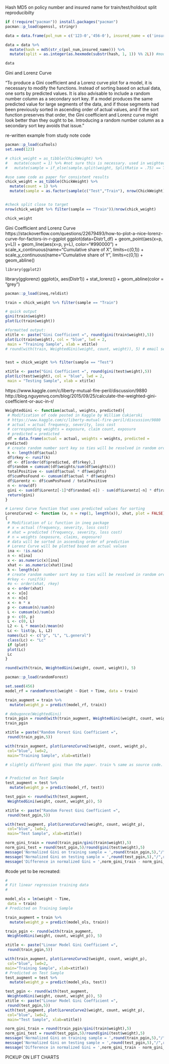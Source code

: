Hash MD5 on policy number and insured name for train/test/holdout split reproducibilty 
```r
if (!require("pacman")) install.packages("pacman")
pacman::p_load(openssl, stringr)

data = data.frame(pol_num = c('123-0','456-0'), insured_name = c('insured_1','insured_2'))

data = data %>% 
  mutate(hash = md5(str_c(pol_num,insured_name))) %>% 
  mutate(split = as.integer(as.hexmode(substr(hash, 1, 1)) %% 2L)) #modify 2L for different splits. what if not equal?

data
```

Gini and Lorenz Curve

"To produce a Gini coefficient and a Lorenz curve plot for a model, it is necessary to modify the functions. Instead
of sorting based on actual data, one sorts by predicted values. It is also advisable to include a random number
column as a secondary sort key. If a model produces the same predicted value for large segments of the data, and
if those segments had been previously sorted in ascending order of actual values, and if the sort function preserves
that order, the Gini coefficient and Lorenz curve might look better than they ought to be. Introducing a random
number column as a secondary sort key avoids that issue."


re-written example from study note code 

```r
pacman::p_load(caTools)
set.seed(123) 

# chick_weight = as_tibble(ChickWeight) %>% 
#   mutate(count = 1) %>% #not sure this is necessary. used in weightedGini function that causes an error
#   mutate(sample = if_else(sample.split(weight, SplitRatio = .75) == T,"Train","Test")) #replace sample column above

#use same code as paper for consistent results
chick_weight = as_tibble(ChickWeight) %>% 
  mutate(count = 1) %>% 
  mutate(sample = as.factor(sample(c("Test","Train"), nrow(ChickWeight), replace=TRUE, prob = c(0.3,0.7))))


#check split close to target
nrow(chick_weight %>% filter(sample == "Train"))/nrow(chick_weight) 

chick_weight
```

Gini Coefficient and Lorenz Curve 
https://stackoverflow.com/questions/22679493/how-to-plot-a-nice-lorenz-curve-for-factors-in-r-ggplot
 ggplot(data=Distr1_df) +
    geom_point(aes(x=p, y=L)) +
    geom_line(aes(x=p, y=L), color="#990000") +
    scale_x_continuous(name="Cumulative share of X", limits=c(0,1)) + 
    scale_y_continuous(name="Cumulative share of Y", limits=c(0,1)) +
    geom_abline()
    
    library(ggplot2)
library(gglorenz)
    ggplot(x, aes(Distr1)) + 
  stat_lorenz() + 
  geom_abline(color = "grey")

```r
pacman::p_load(ineq,reldist)

train = chick_weight %>% filter(sample == "Train")

# quick output
gini(train$weight)
plot(Lc(train$weight))

#formatted output:
xtitle <- paste("Gini Coefficient =", round(gini(train$weight),5))
plot(Lc(train$weight), col = "blue", lwd = 2,
 main = "Training Sample", xlab = xtitle)
# round(with(train, WeightedGini(weight, count, weight)), 5) # email sent to CAS. no WeightedGini function


test = chick_weight %>% filter(sample == "Test")

xtitle <- paste("Gini Coefficient =", round(gini(test$weight),5))
plot(Lc(test$weight), col = "blue", lwd = 2,
 main = "Testing Sample", xlab = xtitle)
```
https://www.kaggle.com/c/liberty-mutual-fire-peril/discussion/9880
http://blog.nguyenvq.com/blog/2015/09/25/calculate-the-weighted-gini-coefficient-or-auc-in-r/
```r


WeightedGini <- function(actual, weights, predicted){
 # Modification of code posted in Kaggle by William Cukierski
 # https://www.kaggle.com/c/liberty-mutual-fire-peril/discussion/9880
 # actual = actual frequency, severity, loss cost
 # corresponding weights = exposure, claim count, exposure
 # predicted = predicted
 df = data.frame(actual = actual, weights = weights, predicted =
predicted)
 # create random number sort key so ties will be resolved in random order
 k <- length(df$actual)
 df$rkey <- runif(k)
 df <- df[order(df$predicted, df$rkey),]
 df$random = cumsum((df$weights/sum(df$weights)))
 totalPositive <- sum(df$actual * df$weights)
 df$cumPosFound <- cumsum(df$actual * df$weights)
 df$Lorentz <- df$cumPosFound / totalPositive
 n <- nrow(df)
 gini <- sum(df$Lorentz[-1]*df$random[-n]) - sum(df$Lorentz[-n] * df$random[-1])
 return(gini)
}

# Lorenz Curve function that uses predicted values for sorting
LorenzCurve2 <- function (x, n = rep(1, length(x)), xhat, plot = FALSE)
{
 # Modification of Lc function in ineq package
 # x = actual (frequency, severity, loss cost)
 # xhat = predicted (frequency, severity, loss cost)
 # n = weights (exposure, claims, exposure)
 # data will be sorted in ascending order of prediction
 # Lorenz Curve will be plotted based on actual values
 ina <- !is.na(x)
 n <- n[ina]
 x <- as.numeric(x)[ina]
 xhat <- as.numeric(xhat)[ina]
 k <- length(x)
 # create random number sort key so ties will be resolved in random order
 #rkey <- runif(k)
 #o <- order(xhat, rkey)
 o <- order(xhat)
 x <- x[o]
 n <- n[o]
 x <- n * x
 p <- cumsum(n)/sum(n)
 L <- cumsum(x)/sum(x)
 p <- c(0, p)
 L <- c(0, L)
 L2 <- L * mean(x)/mean(n)
 Lc <- list(p, L, L2)
 names(Lc) <- c("p", "L", "L.general")
 class(Lc) <- "Lc"
 if (plot)
 plot(Lc)
 Lc
}
```

```r
round(with(train, WeightedGini(weight, count, weight)), 5)
```

```r
pacman::p_load(randomForest)

set.seed(456)
model_rf = randomForest(weight ~ Diet + Time, data = train)

train_augment = train %>% 
  mutate(weight_p = predict(model_rf, train))

# debugonce(WeightedGini)
train_pgin = round(with(train_augment, WeightedGini(weight, count, weight_p)), 5)
train_pgin

xtitle = paste("Random Forest Gini Coefficient =",
 round(train_pgin,5))

with(train_augment, plot(LorenzCurve2(weight, count, weight_p),
 col="blue", lwd=2,
 main="Training Sample", xlab=xtitle))

# slightly different gini than the paper. train % same as source code. newer version of random forest?


# Predicted on Test Sample
test_augment = test %>% 
  mutate(weight_p = predict(model_rf, test))

test_pgin <- round(with(test_augment,
 WeightedGini(weight, count, weight_p)), 5)

xtitle <- paste("Random Forest Gini Coefficient =",
 round(test_pgin,5))

with(test_augment, plot(LorenzCurve2(weight, count, weight_p),
 col="blue", lwd=2,
 main="Test Sample", xlab=xtitle))

norm_gini_train = round(train_pgin/gini(train$weight),5)
norm_gini_test = round(test_pgin,5)/round(gini(test$weight),5)
message('Normalized Gini on training sample = ',round(train_pgin,5),"/",round(gini(train$weight),5)," = ",norm_gini_train)
message('Normalized Gini on testing sample = ',round(test_pgin,5),"/",round(gini(test$weight),5)," = ",norm_gini_test)
message('Difference in normalized Gini = ',norm_gini_train - norm_gini_test) #or cat() but then need to insert page breaks


```

#code yet to be recreated:
```r


#
# Fit linear regression training data
#

model_ols = lm(weight ~ Time,
 data = train)
# Predicted on Training Sample

train_augment = train %>% 
  mutate(weight_p = predict(model_ols, train))

train_pgin <- round(with(train_augment,
 WeightedGini(weight, count, weight_p)), 5)

xtitle <- paste("Linear Model Gini Coefficient =",
 round(train_pgin,5))

with(train_augment, plot(LorenzCurve2(weight, count, weight_p),
 col="blue", lwd=2,
main="Training Sample", xlab=xtitle))
# Predicted on Test Sample
test_augment = test %>% 
  mutate(weight_p = predict(model_ols, test))

test_pgin <- round(with(test_augment,
 WeightedGini(weight, count, weight_p)), 5)
xtitle <- paste("Linear Model Gini Coefficient =",
 round(test_pgin,5))
with(test_augment, plot(LorenzCurve2(weight, count, weight_p),
 col="blue", lwd=2,
 main="Test Sample", xlab=xtitle))

norm_gini_train = round(train_pgin/gini(train$weight),5)
norm_gini_test = round(test_pgin,5)/round(gini(test$weight),5)
message('Normalized Gini on training sample = ',round(train_pgin,5),"/",round(gini(train$weight),5)," = ",norm_gini_train)
message('Normalized Gini on testing sample = ',round(test_pgin,5),"/",round(gini(test$weight),5)," = ",norm_gini_test)
message('Difference in normalized Gini = ',norm_gini_train - norm_gini_test) #or cat() but then need to insert page breaks

```
PICKUP ON LIFT CHARTS

